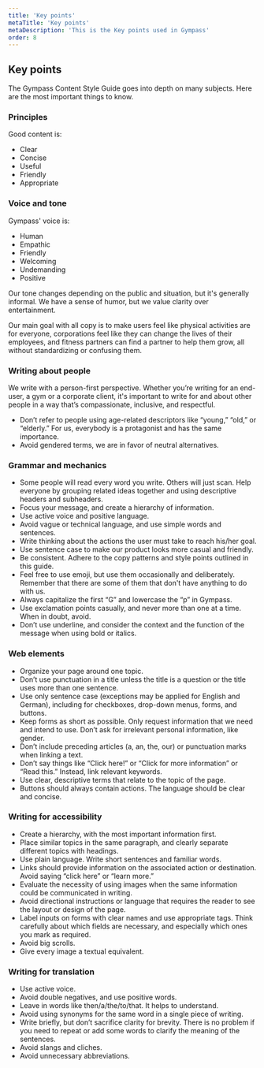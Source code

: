 ```yaml
---
title: 'Key points'
metaTitle: 'Key points'
metaDescription: 'This is the Key points used in Gympass'
order: 8
---
```


## Key points

The Gympass Content Style Guide goes into depth on many subjects. Here are the
most important things to know.

### Principles

Good content is:

- Clear
- Concise
- Useful
- Friendly
- Appropriate

### Voice and tone

Gympass' voice is:

- Human
- Empathic
- Friendly
- Welcoming
- Undemanding
- Positive

Our tone changes depending on the public and situation, but it's generally
informal. We have a sense of humor, but we value clarity over entertainment.

Our main goal with all copy is to make users feel like physical activities are
for everyone, corporations feel like they can change the lives of their
employees, and fitness partners can find a partner to help them grow, all
without standardizing or confusing them.

### Writing about people

We write with a person-first perspective. Whether you’re writing for an
end-user, a gym or a corporate client, it's important to write for and about
other people in a way that’s compassionate, inclusive, and respectful.

- Don’t refer to people using age-related descriptors like “young,” “old,” or
  “elderly.” For us, everybody is a protagonist and has the same importance.
- Avoid gendered terms, we are in favor of neutral alternatives.

### Grammar and mechanics

- Some people will read every word you write. Others will just scan. Help
  everyone by grouping related ideas together and using descriptive headers
  and subheaders.
- Focus your message, and create a hierarchy of information.
- Use active voice and positive language.
- Avoid vague or technical language, and use simple words and sentences.
- Write thinking about the actions the user must take to reach his/her goal.
- Use sentence case to make our product looks more casual and friendly.
- Be consistent. Adhere to the copy patterns and style points outlined in this
  guide.
- Feel free to use emoji, but use them occasionally and deliberately. Remember
  that there are some of them that don't have anything to do with us.
- Always capitalize the first “G” and lowercase the “p” in Gympass.
- Use exclamation points casually, and never more than one at a time. When in
  doubt, avoid.
- Don’t use underline, and consider the context and the function of the message
  when using bold or italics.

### Web elements

- Organize your page around one topic.
- Don’t use punctuation in a title unless the title is a question or the title
  uses more than one sentence.
- Use only sentence case (exceptions may be applied for English and German),
  including for checkboxes, drop-down menus, forms, and buttons.
- Keep forms as short as possible. Only request information that we need and
  intend to use. Don’t ask for irrelevant personal information, like gender.
- Don’t include preceding articles (a, an, the, our) or punctuation marks when
  linking a text.
- Don’t say things like “Click here!” or “Click for more information” or “Read
  this.” Instead, link relevant keywords.
- Use clear, descriptive terms that relate to the topic of the page.
- Buttons should always contain actions. The language should be clear and
  concise.

### Writing for accessibility

- Create a hierarchy, with the most important information first.
- Place similar topics in the same paragraph, and clearly separate different
  topics with headings.
- Use plain language. Write short sentences and familiar words.
- Links should provide information on the associated action or destination.
  Avoid saying “click here” or “learn more.”
- Evaluate the necessity of using images when the same information could be
  communicated in writing.
- Avoid directional instructions or language that requires the reader to see the
  layout or design of the page.
- Label inputs on forms with clear names and use appropriate tags. Think
  carefully about which fields are necessary, and especially which ones you mark
  as required.
- Avoid big scrolls.
- Give every image a textual equivalent.

### Writing for translation

- Use active voice.
- Avoid double negatives, and use positive words.
- Leave in words like then/a/the/to/that. It helps to understand.
- Avoid using synonyms for the same word in a single piece of writing.
- Write briefly, but don’t sacrifice clarity for brevity. There is no problem if
  you need to repeat or add some words to clarify the meaning of the sentences.
- Avoid slangs and cliches.
- Avoid unnecessary abbreviations.

